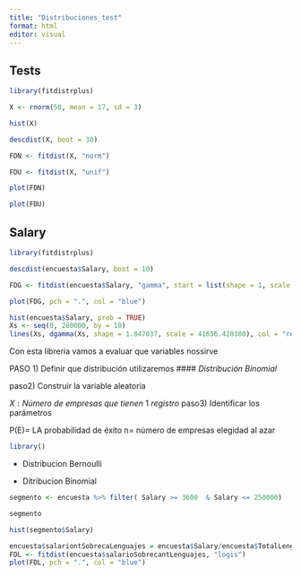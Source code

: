 ```yaml
---
title: "Distribuciones_test"
format: html
editor: visual
---
```


## Tests

```r
library(fitdistrplus)
```

```r
X <- rnorm(50, mean = 17, sd = 3)
```

```r
hist(X)
```

```r
descdist(X, boot = 30)
```

```r
FDN <- fitdist(X, "norm")
```

```r
FDU <- fitdist(X, "unif")
```

```r
plot(FDN)
```

```r
plot(FDU)
```

## Salary

```r
library(fitdistrplus)
```

```r
descdist(encuesta$Salary, boot = 10)
```

```r
FDG <- fitdist(encuesta$Salary, "gamma", start = list(shape = 1, scale = 2))
```

```r
plot(FDG, pch = ".", col = "blue")
```

```r
hist(encuesta$Salary, prob = TRUE)
Xs <- seq(0, 280000, by = 10)
lines(Xs, dgamma(Xs, shape = 1.847037, scale = 41656.428380), col = "red")
```

Con esta libreria vamos a evaluar que variables nossirve

PASO 1) Definir que distribución utilizaremos \#### *Distribución Binomial*

paso2) Construir la variable aleatoria

$X: Número\ de\ empresas\ que\ tienen\ 1\ registro$ paso3) Identificar los parámetros

P(E)= LA probabilidad de éxito n= número de empresas elegidad al azar

```r
library()
```

-   Distribucion Bernoulli

-   Ditribucion Binomial

```r
segmento <- encuesta %>% filter( Salary >= 3600  & Salary <= 250000) 

segmento
```

```r
hist(segmento$Salary)
```

```r
encuesta$salariontSobrecaLenguajes = encuesta$Salary/encuesta$TotalLenguages
FDL <- fitdist(encuesta$salarioSobrecantLenguajes, "logis")
plot(FDL, pch = ".", col = "blue")
```

```{}
```
